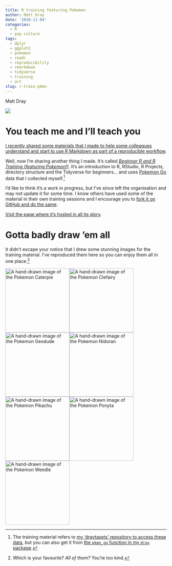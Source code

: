 ```yaml
---
title: R training featuring Pokemon
author: Matt Dray
date: '2018-11-04'
categories:
  - R
  - pop culture
tags:
  - dplyr
  - ggplot2
  - pokemon
  - readr
  - reproducibility
  - rmarkdown
  - tidyverse
  - training
  - art
slug: r-train-pkmn
---
```


Matt Dray

![](https://media.giphy.com/media/ygRvBA8SWudws/giphy.gif)

# You teach me and I'll teach you

[I recently shared some materials that I made to help some colleagues understand and start to use R Markdown as part of a reproducible workflow](https://www.rostrum.blog/2018/09/24/knitting-club/). 

Well, now I'm sharing another thing I made. It's called [*Beginner R and R Training (featuring Pokemon!)*](https://matt-dray.github.io/beginner-r-feat-pkmn/). It's an introduction to R, RStudio, R Projects, directory structure and the Tidyverse for beginners... and uses [Pokemon Go](http://origin.pokemongo.com/) data that I collected myself.[^1]

I'd like to think it's a work in progress, but I've since left the organisation and may not update it for some time. I know others have used some of the material in their own training sessions and I encourage you to [fork it on GitHub and do the same](https://github.com/matt-dray/beginner-r-feat-pkmn).

[Visit the page where it's hosted in all its glory](https://matt-dray.github.io/beginner-r-feat-pkmn/).

# Gotta badly draw 'em all

It didn't escape your notice that I drew some stunning images for the training material. I've reproduced them here so you can enjoy them all in one place.[^2]

<img src="https://raw.githubusercontent.com/matt-dray/beginner-r-feat-pkmn/master/img/caterpie.png" alt="A hand-drawn image of the Pokemon Caterpie" width=200><img src="https://raw.githubusercontent.com/matt-dray/beginner-r-feat-pkmn/master/img/clefairy.png" alt="A hand-drawn image of the Pokemon Clefairy" width=200><img src="https://raw.githubusercontent.com/matt-dray/beginner-r-feat-pkmn/master/img/geodude.png" alt="A hand-drawn image of the Pokemon Geodude" width=200><img src="https://raw.githubusercontent.com/matt-dray/beginner-r-feat-pkmn/master/img/nidoran.png" alt="A hand-drawn image of the Pokemon Nidoran" width=200><img src="https://raw.githubusercontent.com/matt-dray/beginner-r-feat-pkmn/master/img/pikachu.png" alt="A hand-drawn image of the Pokemon Pikachu" width=200><img src="https://raw.githubusercontent.com/matt-dray/beginner-r-feat-pkmn/master/img/ponyta.png" alt="A hand-drawn image of the Pokemon Ponyta" width=200><img src="https://raw.githubusercontent.com/matt-dray/beginner-r-feat-pkmn/master/img/weedle.png" alt="A hand-drawn image of the Pokemon Weedle" width=200>

[^1]: The training material refers to [my 'draytasets' repository to access these data](https://github.com/matt-dray/draytasets), but you can also get it from [the `pkmn_go` function in my `dray` package](https://matt-dray.github.io/dray/).
[^2]: Which is your favourite? *All of them?* You're too kind.